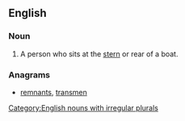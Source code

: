==English==

===Noun===
{{en-noun|sternmen}}

# A person who sits at the [[stern]] or rear of a boat.

===Anagrams===
* [[remnants#English|remnants]], [[transmen#English|transmen]]

[[Category:English nouns with irregular plurals]]